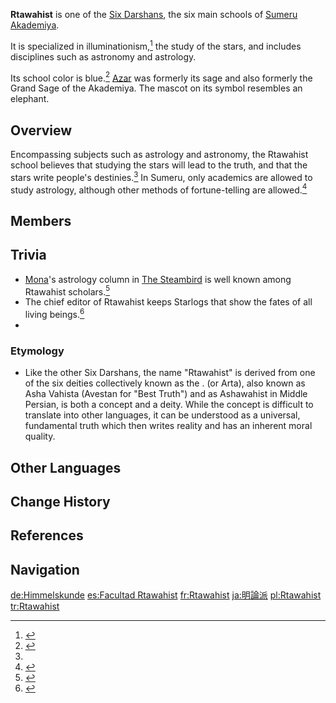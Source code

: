 {{Faction Infobox
|image        = Sumeru Akademiya Rtawahist.png
|region       = Sumeru
|affiliation  = [[Sumeru Akademiya]]
}}
'''Rtawahist''' is one of the [[Sumeru Akademiya#The Six Darshans|Six Darshans]], the six main schools of [[Sumeru Akademiya]].

It is specialized in illuminationism,<ref>{{Ref/Quest|Opening Festivities}}</ref> the study of the stars, and includes disciplines such as astronomy and astrology.

Its school color is blue.<ref name="Sitt">{{Ref/NPC|Sitt}}</ref> [[Azar]] was formerly its sage and also formerly the Grand Sage of the Akademiya. The mascot on its symbol resembles an elephant.

==Overview==
{{Quote|The untouchable sky conceals the truth about the world... At least, that's what we Rtawahists believe.|[[Ashk]]}}

Encompassing subjects such as astrology and astronomy, the Rtawahist school believes that studying the stars will lead to the truth, and that the stars write people's destinies.<ref name="Sitt" />  In Sumeru, only academics are allowed to study astrology, although other methods of fortune-telling are allowed.<ref>{{Ref/VO|Traveler|About Divination}}</ref>

==Members==
{{Characters by Category List|Rtawahist|2
|exclude=Azar
|full_header=[[Azar]] was the Sage of Rtawahist.<br>There are '''%PAGES%''' other [[character]]s who are or were part of Rtawahist
}}

==Trivia==
*[[Mona]]'s astrology column in [[The Steambird]] is well known among Rtawahist scholars.<ref>{{Ref/VO|Layla|About Mona}}</ref>
* The chief editor of Rtawahist keeps Starlogs that show the fates of all living beings.<ref>{{Ref/VO|Layla|Something to Share}}</ref>
* {{Furnishing Mentions}}
===Etymology===
* Like the other Six Darshans, the name "Rtawahist" is derived from one of the six {{w|Zoroastianism|Zoroastrian}} deities collectively known as the {{w|Amesha Spenta}}. {{w|Asha}} (or Arta), also known as Asha Vahista (Avestan for "Best Truth") and as Ashawahist in Middle Persian, is both a concept and a deity. While the concept is difficult to translate into other languages, it can be understood as a universal, fundamental truth which then writes reality and has an inherent moral quality.

==Other Languages==
{{Other Languages
|en      = Rtawahist
|zhs     = 明论派 / 梨多梵谛
|zhs_rm  = Mínglùn-pài / Líduōfàndì
|zht     = 明論派 / 梨多梵諦
|zht_rm  = Mínglùn-pài / Líduōfàndì
|zh_tl   = School of the Theory of Enlightenment / Rtawahist
|ja      = 明論派 / ルタワヒスト
|ja_rm   = Meiron-ha<ref>{{Ref/VO|Layla|モナについて…|ja}}</ref> / Rutawahisuto{{Assumed}}
|ja_tl   = School of the Theory of Enlightenment{{Sino|ja}} / Rtawahist
|ko      = 명론<->파 / 르타와히스트
|ko_tl   = School of the Theory of Enlightenment{{Sino|ko}} / Rtawahist
|es      = Escuela de Iluminacionismo / Rtawahist
|es_tl   = School of Illuminationism / Rtawahist
|fr      = Rtawahist
|ru      = Ртавахист
|th      = ภาควิชาอิลลูมิเนชั่นนิสม์ / Rtawahist
|th_rm   = 
|th_tl   = Department of Illuminationism / Rtawahist
|vi      = Rtawahist
|de      = Rtawahist / Himmelskunde
|de_tl   = Rtawahist / Astronomy
|de_note = {{de|Himmelskunde}} is the archaic term for "astronomy," lit. "study of the sky."
|id      = Rtawahist
|pt      = Rtawahist
|tr      = Rtawahist
|it      = Rtawahist
}}

==Change History==
{{Change History|introduced=3.0}}

==References==
{{reflist}}

==Navigation==
{{Faction Navbox}}

[[de:Himmelskunde]]
[[es:Facultad Rtawahist]]
[[fr:Rtawahist]]
[[ja:明論派]]
[[pl:Rtawahist]]
[[tr:Rtawahist]]